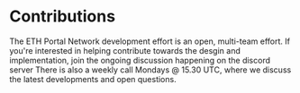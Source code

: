 # Contributions

The ETH Portal Network development effort is an open, multi-team effort. If you're interested in helping contribute towards the desgin and implementation, join the ongoing discussion happening on the discord server There is also a weekly call Mondays @ 15.30 UTC, where we discuss the latest developments and open questions.